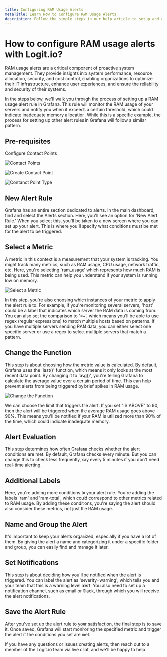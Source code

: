 ```yaml
---
title: Configuring RAM Usage Alerts
metaTitle: Learn How to Configure RAM Usage Alerts
description: Follow the simple steps in our help article to setup and configure RAM usage alerts to send notifications from Logit.io
---
```


# How to configure RAM usage alerts with Logit.io?

RAM usage alerts are a critical component of proactive system management. 
They provide insights into system performance, resource allocation, security, 
and cost control, enabling organizations to optimize their IT infrastructure, 
enhance user experiences, and ensure the reliability and security of their systems.

In the steps below, we'll walk you through the process of setting up a RAM 
usage alert rule in Grafana. This rule will monitor the RAM usage of your 
servers and notify you when it exceeds a certain threshold, which could 
indicate inadequate memory allocation. While this is a specific example, 
the process for setting up other alert rules in Grafana will follow a similar pattern.

## Pre-requisites

Configure Contact Points

![Contact Points](@/images/help/infrastructure-metrics/contact-points.png)

![Create Contact Point](@/images/help/infrastructure-metrics/create-contact-point.png)

![Contanct Point Type](@/images/help/infrastructure-metrics/contact-point-type.png)

## New Alert Rule

Grafana has an entire section dedicated to alerts. In the main dashboard, 
find and select the Alerts section. Here, you'll see an option for 'New Alert Rule.' 
When you select this, you'll be taken to a new screen where you can set up your alert. 
This is where you'll specify what conditions must be met for the alert to be triggered.

## Select a Metric

A metric in this context is a measurement that your system is tracking. 
You might track many metrics, such as RAM usage, CPU usage, network traffic, 
etc. Here, you're selecting 'ram_usage' which represents how much RAM is being 
used. This metric can help you understand if your system is running low on memory.

![Select a Metric](@/images/help/infrastructure-metrics/choose-metric.png)

In this step, you're also choosing which instances of your metric to apply the 
alert rule to. For example, if you're monitoring several servers, 'host' could 
be a label that indicates which server the RAM data is coming from. You can 
also set the comparison to '=~', which means you'll be able to use regex 
(regular expressions) to match multiple hosts based on patterns. If you have 
multiple servers sending RAM data, you can either select one specific server 
or use a regex to select multiple servers that match a pattern.

## Change the Function

This step is about choosing how the metric value is calculated. By default, 
Grafana uses the 'last()' function, which means it only looks at the most 
recent data point. By changing it to 'avg()', you're telling Grafana to 
calculate the average value over a certain period of time. This can help 
prevent alerts from being triggered by brief spikes in RAM usage.

![Change the Function](@/images/help/infrastructure-metrics/change-the-function.png)

We can choose the limit that triggers the alert. If you set "IS ABOVE" to 90, 
then the alert will be triggered when the average RAM usage goes above 90%. 
This means you'll be notified if your RAM is utilized more than 90% of the 
time, which could indicate inadequate memory.

## Alert Evaluation

This step determines how often Grafana checks whether the alert conditions 
are met. By default, Grafana checks every minute. But you can change this 
to check less frequently, say every 5 minutes if you don't need real-time alerting.

## Additional Labels

Here, you're adding more conditions to your alert rule. You're adding the labels 
'ram' and 'ram-total', which could correspond to other metrics related to RAM usage. 
By adding these conditions, you're saying the alert should also 
consider these metrics, not just the RAM usage.

## Name and Group the Alert

It's important to keep your alerts organized, especially if you have a 
lot of them. By giving the alert a name and categorizing it under a 
specific folder and group, you can easily find and manage it later.

## Set Notifications

This step is about deciding how you'll be notified when the alert is triggered. 
You can label the alert as 'severity=warning', which tells you and your team 
that this is a warning level alert. You also need to set up a notification 
channel, such as email or Slack, through which you will receive the alert notifications.

## Save the Alert Rule

After you've set up the alert rule to your satisfaction, the final step is 
to save it. Once saved, Grafana will start monitoring the specified metric 
and trigger the alert if the conditions you set are met.

If you have any questions or issues creating alerts, then reach out to a 
member of the Logit.io team via live chat, and we'll be happy to help.
